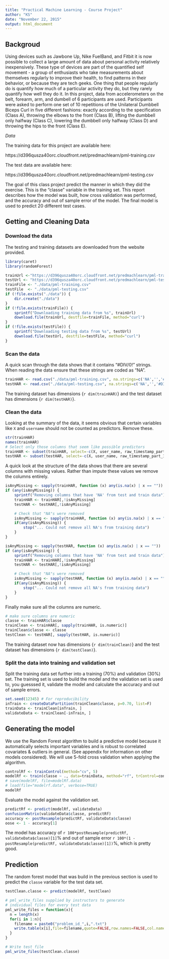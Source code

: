 ```yaml
---
title: "Practical Machine Learning - Course Project"
author: "KS"
date: "November 22, 2015"
output: html_document
---
```


## Backgroud
Using devices such as Jawbone Up, Nike FuelBand, and Fitbit it is now possible to collect a large amount of data about personal activity relatively inexpensively. These type of devices are part of the quantified self movement - a group of enthusiasts who take measurements about themselves regularly to improve their health, to find patterns in their behavior, or because they are tech geeks. One thing that people regularly do is quantify how much of a particular activity they do, but they rarely quantify how well they do it. In this project, data from accelerometers on the belt, forearm, arm, and dumbell of 6 participants are used. Participants were asked to perform one set of 10 repetitions of the Unilateral Dumbbell Biceps Curl in five different fashions: exactly according to the specification (Class A), throwing the elbows to the front (Class B), lifting the dumbbell only halfway (Class C), lowering the dumbbell only halfway (Class D) and throwing the hips to the front (Class E).

*Data*

The training data for this project are available here:

https://d396qusza40orc.cloudfront.net/predmachlearn/pml-training.csv

The test data are available here:

https://d396qusza40orc.cloudfront.net/predmachlearn/pml-testing.csv

The goal of this class project predict the manner in which they did the exercise. This is the "classe" variable in the training set. This report describes how the model was built, how cross validation was performed, and the accuracy and out of sample error of the model. The final model is used to predict 20 different test cases.

## Getting and Cleaning Data

### Download the data
The testing and training datasets are downloaded from the website provided.
```r
library(caret)
library(randomForest)

trainUrl <-"https://d396qusza40orc.cloudfront.net/predmachlearn/pml-training.csv"
testUrl <- "https://d396qusza40orc.cloudfront.net/predmachlearn/pml-testing.csv"
trainFile <- "./data/pml-training.csv"
testFile  <- "./data/pml-testing.csv"
if (!file.exists("./data")) {
    dir.create("./data")
}
if (!file.exists(trainFile)) {
    sprintf("Downloading training data from %s", trainUrl)
    download.file(trainUrl, destfile=trainFile, method="curl")
}
if (!file.exists(testFile)) {
    sprintf("Downloading testing data from %s", testUrl)
    download.file(testUrl, destfile=testFile, method="curl")
}
```

### Scan the data
A quick scan through the data shows that it contains "#DIV/0!" strings.  When reading the data ensure that these strings are coded as "NA".

```r
trainHAR <- read.csv("./data/pml-training.csv", na.strings=c('NA','','#DIV/0!'))
testHAR <- read.csv("./data/pml-testing.csv", na.strings=c('NA','','#DIV/0!'))
```

The training dataset has dimensions {`r dim(trainHAR)`} and the test dataset has dimensions {`r dim(testHAR)`}.

### Clean the data
Looking at the summary of the data, it seems obvious that certain variables like `X` and `username` should not be counted as predictors.  Remove these.

```r
str(trainHAR)
names(trainHAR)
# Select only those columns that seem like possible predictors
trainHAR <- subset(trainHAR, select=-c(X, user_name, raw_timestamp_part_1, raw_timestamp_part_2, cvtd_timestamp, new_window))
testHAR <- subset(testHAR, select=-c(X, user_name, raw_timestamp_part_1, raw_timestamp_part_2, cvtd_timestamp, new_window))
```
A quick look at the structure of the data shows that there are several columns with missing values. Rather than impute these values we remove the columns entirely.
```r
isAnyMissing <- sapply(trainHAR, function (x) any(is.na(x) | x == ""))
if (any(isAnyMissing)) {
    sprintf("Removing columns that have 'NA' from test and train data")
    trainHAR <- trainHAR[,!isAnyMissing]
    testHAR <- testHAR[,!isAnyMissing]

    # Check that "NA"s were removed
    isAnyMissing <- sapply(trainHAR, function (x) any(is.na(x) | x == ""))
    if(any(isAnyMissing)) {
        stop("... Could not remove all NA's from training data")
    }
}
```

```r
isAnyMissing <- sapply(testHAR, function (x) any(is.na(x) | x == ""))
if (any(isAnyMissing)) {
    sprintf("Removing columns that have 'NA' from test and train data")
    trainHAR <- trainHAR[,!isAnyMissing]
    testHAR <- testHAR[,!isAnyMissing]

    # Check that "NA"s were removed
    isAnyMissing <- sapply(testHAR, function (x) any(is.na(x) | x == ""))
    if(any(isAnyMissing)) {
        stop("... Could not remove all NA's from training data")
    }
}
```
Finally make sure all the columns are numeric.
```r
# make sure columns are numeric
classe <- trainHAR$classe
trainClean <- trainHAR[, sapply(trainHAR, is.numeric)]
trainClean$classe <- classe
testClean <- testHAR[, sapply(testHAR, is.numeric)]
```

The training dataset now has dimensions {`r dim(trainClean)`} and the test dataset has dimensions {`r dim(testClean)`}.

### Split the data into training and validation set
Split the training data set further into a training (70%) and validation (30%) set.  The training set is used to build the model and the validation set is used to, you guesssed it, validate the model and calculate the accuracy and out of sample errors.
```r
set.seed(12345) # For reproducibility
inTrain <- createDataPartition(trainClean$classe, p=0.70, list=F)
trainData <- trainClean[inTrain, ]
validateData <- trainClean[-inTrain, ]
```

## Generating the model
We use the Random Forest algorithm to build a predictive model because it automatically selects important variables and is robust to correlated covariates & outliers in general. (See appendix for information on other models considered).  We will use 5-fold cross validation when applying the algorithm.

```r
controlRf <- trainControl(method="cv", 5)
modelRf <- train(classe ~ ., data=trainData, method="rf", trControl=controlRf)
# save(modelRf, file=modelRf.data)
# load(file="modelrf.data", verbose=TRUE)
modelRf
```
Evaluate the model against the validation set.
```r
predictRf <- predict(modelRf, validateData)
confusionMatrix(validateData$classe, predictRf)
accuracy <- postResample(predictRf, validateData$classe)
oose <- 1 - accuracy[1]
```
The model has accuracy of `r 100*postResample(predictRf, validateData$classe)[1]`% and out of sample error `r 100*(1 - postResample(predictRf, validateData$classe)[1])`%, which is pretty good.

## Prediction
The random forest model that was build in the previous section is used to predict the `classe` variable for the test data set.
```r
testClean.classe <- predict(modelRf, testClean)

# pml_write_files supplied by instructors to generate
# individual files for every test data
pml_write_files = function(x){
  n = length(x)
  for(i in 1:n){
    filename = paste0("problem_id_",i,".txt")
    write.table(x[i],file=filename,quote=FALSE,row.names=FALSE,col.names=FALSE)
  }
}

# Write test file
pml_write_files(testClean.classe)
```
